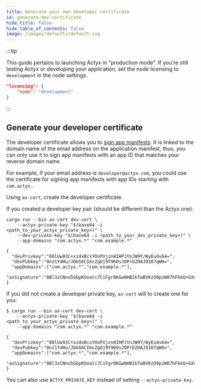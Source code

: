 ```yaml
---
title: Generate your own developer certificate
id: generate-dev-certificate
hide_title: false
hide_table_of_contents: false
image: /images/defaults/default.svg
---
```


:::tip

This guide pertains to launching Actyx in "production mode".
If you're still testing Actyx or developing your application, set the node licensing
to `development` in the node settings.

```json
"licensing": {
    "node": "development"
}
```

:::

## Generate your developer certificate

The developer certificate allows you to [sign app manifests](sign-app-manifest).
It is linked to the domain name of the email address on the application manifest,
thus, you can only use it to sign app manifests with an app ID that matches your
reverse domain name.

For example, if your email address is `developer@actyx.com`, you could use the
certificate for signing app manifests with app IDs starting with `com.actyx.`.

Using `ax-cert`, create the developer certificate.

If you created a developer key pair (should be different than the Actyx one):

```
cargo run --bin ax-cert dev-cert \
    --actyx-private-key "$(base64 -i <path_to_your_actyx_private_key>)" \
    --dev-private-key "$(base64 -i <path_to_your_dev_private_key>)" \
    --app-domains "com.actyx.*" "com.example.*"

{
  "devPrivkey":"08lUw93C+xzdxBcsYOoPVjzn8IHPJtnJW9Y/WyEu4v64=",
  "devPubkey":"0nz1YdHu/JDmS6CImcZgOj9Y960sJOPrbZHAJO107qW0=",
  "appDomains":["com.actyx.*","com.example.*"],
  "axSignature":"8Bl3zCNno5GbpKUoati7CiFgr0KGwNHB1kTwBVKzO9pzW07hFkkQ+GXvyc9QaWhHT5aXzzO+mVrx3eiC7TREAQ=="
}
```

If you did not create a developer private key, `ax-cert` will to create one for you:

```
$ cargo run --bin ax-cert dev-cert \
    --actyx-private-key "$(base64 -i <path_to_your_actyx_private_key>)" \
    --app-domains "com.actyx.*" "com.example.*"

{
  "devPrivkey":"08lUw93C+xzdxBcsYOoPVjzn8IHPJtnJW9Y/WyEu4v64=",
  "devPubkey":"0nz1YdHu/JDmS6CImcZgOj9Y960sJOPrbZHAJO107qW0=",
  "appDomains":["com.actyx.*","com.example.*"],
  "axSignature":"8Bl3zCNno5GbpKUoati7CiFgr0KGwNHB1kTwBVKzO9pzW07hFkkQ+GXvyc9QaWhHT5aXzzO+mVrx3eiC7TREAQ=="
}
```

You can also use `ACTYX_PRIVATE_KEY` instead of setting `--actyx-private-key`.
